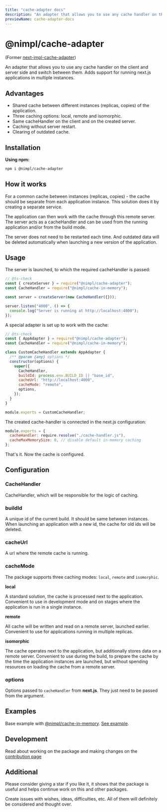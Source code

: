 ```yaml
---
title: "cache-adapter docs"
description: "An adapter that allows you to use any cache handler on the client and server side and switch between them. Adds support for running next.js applications in multiple instances"
previewName: cache-adapter-docs
---
```


# @nimpl/cache-adapter

<PackageLinks npmName="@nimpl/cache-adapter" githubName="nimpl-cache" />

(Former [next-impl-cache-adapter](https://www.npmjs.com/package/next-impl-cache-adapter))

An adapter that allows you to use any cache handler on the client and server side and switch between them. Adds support for running next.js applications in multiple instances.

## Advantages

- Shared cache between different instances (replicas, copies) of the application.
- Three caching options: local, remote and isomorphic.
- Same cacheHandler on the client and on the created server.
- Caching without server restart.
- Clearing of outdated cache.

## Installation

**Using npm:**

```sh npm2yarn copy
npm i @nimpl/cache-adapter
```

## How it works

For a common cache between instances (replicas, copies) - the cache should be separate from each application instance. This solution does it by creating a separate service.

The application can then work with the cache through this remote server. The server acts as a cacheHandler and can be used from the running application and/or from the build mode.

The server does not need to be restarted each time. And outdated data will be deleted automatically when launching a new version of the application.

## Usage

The server is launched, to which the required cacheHandler is passed:

```js
// @ts-check
const { createServer } = require("@nimpl/cache-adapter");
const CacheHandler = require("@nimpl/cache-in-memory");

const server = createServer(new CacheHandler({}));

server.listen("4000", () => {
  console.log("Server is running at http://localhost:4000");
});
```

A special adapter is set up to work with the cache:

```js filename="cache-handler.js"
// @ts-check
const { AppAdapter } = require("@nimpl/cache-adapter");
const CacheHandler = require("@nimpl/cache-in-memory");

class CustomCacheHandler extends AppAdapter {
  /** @param {any} options */
  constructor(options) {
    super({
      CacheHandler,
      buildId: process.env.BUILD_ID || "base_id",
      cacheUrl: "http://localhost:4000",
      cacheMode: "remote",
      options,
    });
  }
}

module.exports = CustomCacheHandler;
```

The created cache-handler is connected in the next.js configuration:

```js filename="next.config.js"
module.exports = {
  cacheHandler: require.resolve("./cache-handler.js"),
  cacheMaxMemorySize: 0, // disable default in-memory caching
};
```

That's it. Now the cache is configured.

## Configuration

### CacheHandler

CacheHandler, which will be responsible for the logic of caching.

### buildId

A unique id of the current build. It should be same between instances. When launching an application with a new id, the cache for old ids will be deleted.

### cacheUrl

A url where the remote cache is running.

### cacheMode

The package supports three caching modes: `local`, `remote` and `isomorphic`.

**local**

A standard solution, the cache is processed next to the application. Convenient to use in development mode and on stages where the application is run in a single instance.

**remote**

All cache will be written and read on a remote server, launched earlier. Convenient to use for applications running in multiple replicas.

**isomorphic**

The cache operates next to the application, but additionally stores data on a remote server. Convenient to use during the build, to prepare the cache by the time the application instances are launched, but without spending resources on loading the cache from a remote server.

### options

Options passed to `cacheHandler` from **next.js**. They just need to be passed from the argument.

## Examples

Base example with [@nimpl/cache-in-memory](https://nimpl.dev/docs/cache-in-memory). [See example](https://github.com/alexdln/nimpl-cache/tree/main/example).

## Development

Read about working on the package and making changes on the [contribution page](/contribution)

## Additional

Please consider giving a star if you like it, it shows that the package is useful and helps continue work on this and other packages.

Create issues with wishes, ideas, difficulties, etc. All of them will definitely be considered and thought over.
